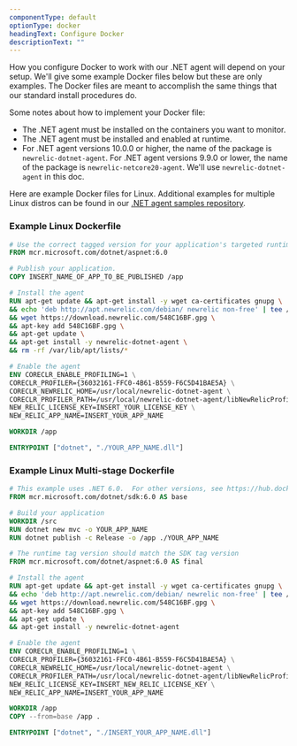 ```yaml
---
componentType: default
optionType: docker
headingText: Configure Docker
descriptionText: ""
---
```


How you configure Docker to work with our .NET agent will depend on your setup. We'll give some example Docker files below but these are only examples. The Docker files are meant to accomplish the same things that our standard install procedures do.

Some notes about how to implement your Docker file:

* The .NET agent must be installed on the containers you want to monitor.
* The .NET agent must be installed and enabled at runtime.
* For .NET agent versions 10.0.0 or higher, the name of the package is `newrelic-dotnet-agent`. For .NET agent versions 9.9.0 or lower, the name of the package is `newrelic-netcore20-agent`. We'll use `newrelic-dotnet-agent` in this doc.

Here are example Docker files for Linux. Additional examples for multiple Linux distros can be found in our [.NET agent samples repository](https://github.com/newrelic/newrelic-dotnet-examples).

### Example Linux Dockerfile

```dockerfile
# Use the correct tagged version for your application's targeted runtime.  See https://hub.docker.com/_/microsoft-dotnet-aspnet/ 
FROM mcr.microsoft.com/dotnet/aspnet:6.0

# Publish your application.
COPY INSERT_NAME_OF_APP_TO_BE_PUBLISHED /app

# Install the agent
RUN apt-get update && apt-get install -y wget ca-certificates gnupg \
&& echo 'deb http://apt.newrelic.com/debian/ newrelic non-free' | tee /etc/apt/sources.list.d/newrelic.list \
&& wget https://download.newrelic.com/548C16BF.gpg \
&& apt-key add 548C16BF.gpg \
&& apt-get update \
&& apt-get install -y newrelic-dotnet-agent \
&& rm -rf /var/lib/apt/lists/*

# Enable the agent
ENV CORECLR_ENABLE_PROFILING=1 \
CORECLR_PROFILER={36032161-FFC0-4B61-B559-F6C5D41BAE5A} \
CORECLR_NEWRELIC_HOME=/usr/local/newrelic-dotnet-agent \
CORECLR_PROFILER_PATH=/usr/local/newrelic-dotnet-agent/libNewRelicProfiler.so \
NEW_RELIC_LICENSE_KEY=INSERT_YOUR_LICENSE_KEY \
NEW_RELIC_APP_NAME=INSERT_YOUR_APP_NAME

WORKDIR /app

ENTRYPOINT ["dotnet", "./YOUR_APP_NAME.dll"]
```

### Example Linux Multi-stage Dockerfile

```dockerfile
# This example uses .NET 6.0.  For other versions, see https://hub.docker.com/_/microsoft-dotnet-sdk/
FROM mcr.microsoft.com/dotnet/sdk:6.0 AS base

# Build your application
WORKDIR /src
RUN dotnet new mvc -o YOUR_APP_NAME
RUN dotnet publish -c Release -o /app ./YOUR_APP_NAME

# The runtime tag version should match the SDK tag version
FROM mcr.microsoft.com/dotnet/aspnet:6.0 AS final

# Install the agent
RUN apt-get update && apt-get install -y wget ca-certificates gnupg \
&& echo 'deb http://apt.newrelic.com/debian/ newrelic non-free' | tee /etc/apt/sources.list.d/newrelic.list \
&& wget https://download.newrelic.com/548C16BF.gpg \
&& apt-key add 548C16BF.gpg \
&& apt-get update \
&& apt-get install -y newrelic-dotnet-agent

# Enable the agent
ENV CORECLR_ENABLE_PROFILING=1 \
CORECLR_PROFILER={36032161-FFC0-4B61-B559-F6C5D41BAE5A} \
CORECLR_NEWRELIC_HOME=/usr/local/newrelic-dotnet-agent \
CORECLR_PROFILER_PATH=/usr/local/newrelic-dotnet-agent/libNewRelicProfiler.so \
NEW_RELIC_LICENSE_KEY=INSERT_NEW_RELIC_LICENSE_KEY \
NEW_RELIC_APP_NAME=INSERT_YOUR_APP_NAME

WORKDIR /app
COPY --from=base /app .

ENTRYPOINT ["dotnet", "./INSERT_YOUR_APP_NAME.dll"]
```
